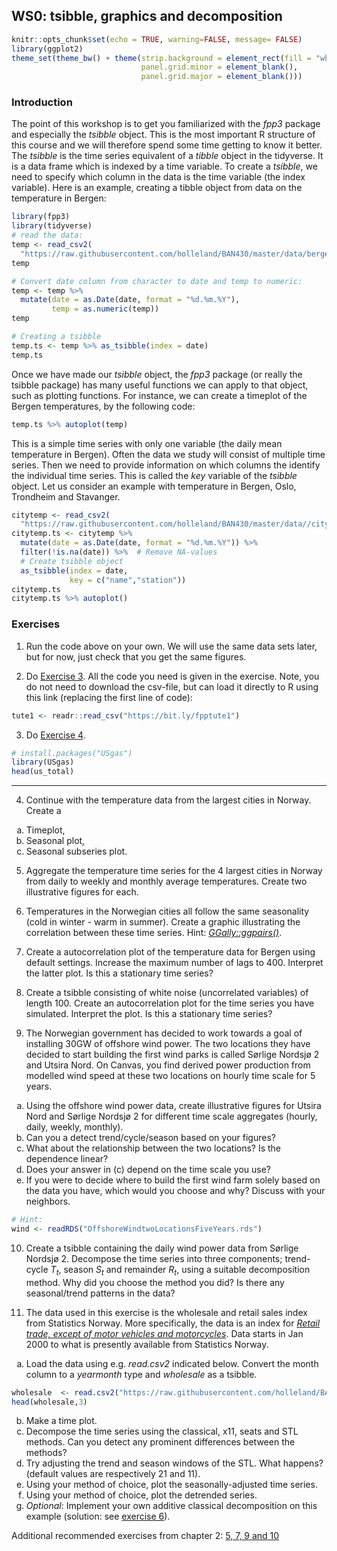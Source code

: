 ## WS0: tsibble, graphics and decomposition {.unnumbered}

```r
knitr::opts_chunk$set(echo = TRUE, warning=FALSE, message= FALSE)
library(ggplot2)
theme_set(theme_bw() + theme(strip.background = element_rect(fill = "white", color = "transparent"),
                             panel.grid.minor = element_blank(), 
                             panel.grid.major = element_blank()))
```

### Introduction

<!-- ![](bilder/traffic2.PNG){width="50%"} -->

The point of this workshop is to get you familiarized with the *fpp3* package and especially the *tsibble* object. This is the most important R structure of this course and we will therefore spend some time getting to know it better. The *tsibble* is the time series equivalent of a *tibble* object in the tidyverse. It is a data frame which is indexed by a time variable. To create a *tsibble*, we need to specify which column in the data is the time variable (the index variable). Here is an example, creating a tibble object from data on the temperature in Bergen: 

```r
library(fpp3) 
library(tidyverse)
# read the data: 
temp <- read_csv2(
  "https://raw.githubusercontent.com/holleland/BAN430/master/data/bergen_temp.csv")
temp

# Convert date column from character to date and temp to numeric:
temp <- temp %>% 
  mutate(date = as.Date(date, format = "%d.%m.%Y"),
         temp = as.numeric(temp))
temp

# Creating a tsibble
temp.ts <- temp %>% as_tsibble(index = date)
temp.ts
```

Once we have made our *tsibble* object, the *fpp3* package (or really the tsibble package) has many useful functions we can apply to that object, such as plotting functions. For instance, we can create a timeplot of the Bergen temperatures, by the following code: 
```r
temp.ts %>% autoplot(temp)
```


This is a simple time series with only one variable (the daily mean temperature in Bergen). Often the data we study will consist of multiple time series. Then we need to provide information on which columns the identify the individual time series. This is called the *key* variable of the *tsibble* object. Let us consider an example with temperature in Bergen, Oslo, Trondheim and Stavanger. 

```r
citytemp <- read_csv2(
  "https://raw.githubusercontent.com/holleland/BAN430/master/data//citytemp.csv")
citytemp.ts <- citytemp %>% 
  mutate(date = as.Date(date, format = "%d.%m.%Y")) %>% 
  filter(!is.na(date)) %>%  # Remove NA-values
  # Create tsibble object
  as_tsibble(index = date, 
             key = c("name","station"))
citytemp.ts
citytemp.ts %>% autoplot()
```


### Exercises

1. Run the code above on your own. We will use the same data sets later, but for now, just check that you get the same figures. 

2. Do [Exercise 3](https://otexts.com/fpp3/graphics-exercises.html). All the code you need is given in the exercise. Note, you do not need to download the csv-file, but can load it directly to R using this link (replacing the first line of code): 
```r
tute1 <- readr::read_csv("https://bit.ly/fpptute1")
```

3. Do [Exercise 4](https://otexts.com/fpp3/graphics-exercises.html).
```r
# install.packages("USgas")
library(USgas)
head(us_total)
```
----------------------

4. Continue with the temperature data from the largest cities in Norway. Create a 

a) Timeplot,
b) Seasonal plot,
c) Seasonal subseries plot.

5. Aggregate the temperature time series for the 4 largest cities in Norway from daily to weekly and monthly average temperatures. Create two illustrative figures for each. 

6. Temperatures in the Norwegian cities all follow the same seasonality (cold in winter - warm in summer). Create a graphic illustrating the correlation between these time series. Hint: [*GGally::ggpairs()*](https://otexts.com/fpp3/scatterplots.html#scatterplot-matrices).

7. Create a autocorrelation plot of the temperature data for Bergen using default settings. Increase the maximum number of lags to 400. Interpret the latter plot. Is this a stationary time series?

8. Create a tsibble consisting of white noise (uncorrelated variables) of length 100. Create an autocorrelation plot for the time series you have simulated. Interpret the plot. Is this a stationary time series?

9. The Norwegian government has decided to work towards a goal of installing 30GW of offshore wind power. The two locations they have decided to start building the first wind parks is called Sørlige Nordsjø 2 and Utsira Nord. On Canvas, you find derived power production from modelled wind speed at  these two locations on hourly time scale for 5 years. 

a) Using the offshore wind power data, create illustrative figures for Utsira Nord and Sørlige Nordsjø 2 for different time scale aggregates (hourly, daily, weekly, monthly). 
b) Can you a detect trend/cycle/season based on your figures? 
c) What about the relationship between the two locations? Is the dependence linear? 
d) Does your answer in (c) depend on the time scale you use? 
e) If you were to decide where to build the first wind farm solely based on the data you have, which would you choose and why? Discuss with your neighbors.

```r
# Hint: 
wind <- readRDS("OffshoreWindtwoLocationsFiveYears.rds")
```


10. Create a tsibble containing the daily wind power data from Sørlige Nordsjø 2. Decompose the time series into three components; trend-cycle $T_t$, season $S_t$ and remainder $R_t$, using a suitable decomposition method. Why did you choose the method you did? Is there any seasonal/trend patterns in the data? 


11. The data used in this exercise is the wholesale and retail sales index from Statistics Norway. More specifically, the data is an index for [*Retail trade, except of motor vehicles and motorcycles*](https://www.ssb.no/en/varehandel-og-tjenesteyting/varehandel/statistikk/varehandelsindeksen). Data starts in Jan 2000 to what is presently available from Statistics Norway. 


a) Load the data using e.g. *read.csv2* indicated below. Convert the month column to a *yearmonth* type and *wholesale* as a tsibble.
```r
wholesale  <- read.csv2("https://raw.githubusercontent.com/holleland/BAN430/master/data/wholesale_and_retails_index_norway.csv", sep = ";")
head(wholesale,3)
```
b) Make a time plot.
c) Decompose the time series using the classical, x11, seats and STL methods. Can you detect any prominent differences between the methods?
d) Try adjusting the trend and season windows of the STL. What happens? (default values are respectively 21 and 11).
e) Using your method of choice, plot the seasonally-adjusted time series.
f) Using your method of choice, plot the detrended series.
g) *Optional*: Implement your own additive classical decomposition on this example (solution: see [exercise 6](https://holleland.github.io/BAN430/3_exercises.html)).


Additional recommended exercises from chapter 2: [5, 7, 9 and 10](https://otexts.com/fpp3/graphics-exercises.html)    


